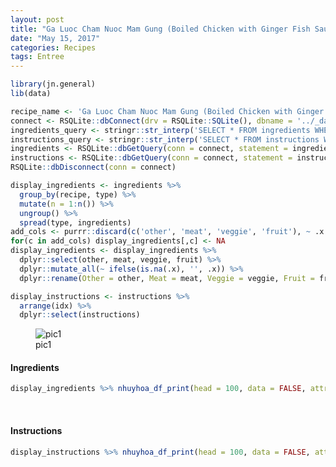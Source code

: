 ```yaml
---
layout: post
title: "Ga Luoc Cham Nuoc Mam Gung (Boiled Chicken with Ginger Fish Sauce)"
date: "May 15, 2017"
categories: Recipes
tags: Entree
---
```


```r
library(jn.general)
lib(data)

recipe_name <- 'Ga Luoc Cham Nuoc Mam Gung (Boiled Chicken with Ginger Fish Sauce)'
connect <- RSQLite::dbConnect(drv = RSQLite::SQLite(), dbname = '../_data/recipes.db')
ingredients_query <- stringr::str_interp('SELECT * FROM ingredients WHERE recipe = "${recipe_name}"')
instructions_query <- stringr::str_interp('SELECT * FROM instructions WHERE recipe = "${recipe_name}"')
ingredients <- RSQLite::dbGetQuery(conn = connect, statement = ingredients_query)
instructions <- RSQLite::dbGetQuery(conn = connect, statement = instructions_query)
RSQLite::dbDisconnect(conn = connect)

display_ingredients <- ingredients %>%
  group_by(recipe, type) %>%
  mutate(n = 1:n()) %>%
  ungroup() %>%
  spread(type, ingredients)
add_cols <- purrr::discard(c('other', 'meat', 'veggie', 'fruit'), ~ .x %in% colnames(display_ingredients))
for(c in add_cols) display_ingredients[,c] <- NA
display_ingredients <- display_ingredients %>%
  dplyr::select(other, meat, veggie, fruit) %>% 
  dplyr::mutate_all(~ ifelse(is.na(.x), '', .x)) %>%
  dplyr::rename(Other = other, Meat = meat, Veggie = veggie, Fruit = fruit)

display_instructions <- instructions %>%
  arrange(idx) %>%
  dplyr::select(instructions)
```

![pic1]( {{"/figure/food/Ga_Luoc_Cham_Nuoc_Mam_Gung.JPG" | absolute_url }})




#### Ingredients

```r
display_ingredients %>% nhuyhoa_df_print(head = 100, data = FALSE, attribute = "class = \"presenttab\"")
```

<br>

#### Instructions

```r
display_instructions %>% nhuyhoa_df_print(head = 100, data = FALSE, attribute = "class = \"presenttabnoh\"")
```

